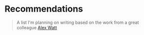 # Recommendations

> A list I'm planning on writing based on the work from a great colleague <a href="https://alexcwatt.com/recommendations/" target="_blank">Alex Watt </a>
